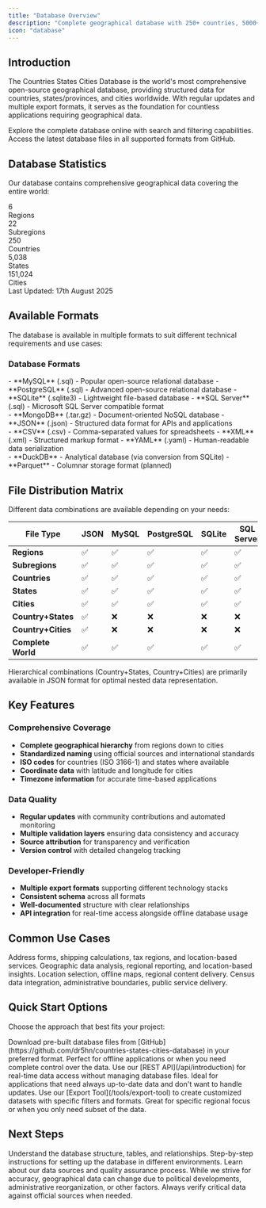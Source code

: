 ```yaml
---
title: "Database Overview"
description: "Complete geographical database with 250+ countries, 5000+ states, and 150,000+ cities in multiple formats"
icon: "database"
---
```


## Introduction

The Countries States Cities Database is the world's most comprehensive open-source geographical database, providing structured data for countries, states/provinces, and cities worldwide. With regular updates and multiple export formats, it serves as the foundation for countless applications requiring geographical data.

<CardGroup cols={2}>
  <Card title="Live Database Demo" icon="play" href="https://demo.countrystatecity.in/">
    Explore the complete database online with search and filtering capabilities.
  </Card>
  <Card title="Download Database" icon="download" href="https://github.com/dr5hn/countries-states-cities-database">
    Access the latest database files in all supported formats from GitHub.
  </Card>
</CardGroup>

## Database Statistics

Our database contains comprehensive geographical data covering the entire world:

<div className="grid grid-cols-2 md:grid-cols-5 gap-4 my-6">
  <div className="text-center p-4 bg-blue-50 rounded-lg">
    <div className="text-2xl font-bold text-blue-600">6</div>
    <div className="text-sm text-blue-600">Regions</div>
  </div>
  <div className="text-center p-4 bg-green-50 rounded-lg">
    <div className="text-2xl font-bold text-green-600">22</div>
    <div className="text-sm text-green-600">Subregions</div>
  </div>
  <div className="text-center p-4 bg-purple-50 rounded-lg">
    <div className="text-2xl font-bold text-purple-600">250</div>
    <div className="text-sm text-purple-600">Countries</div>
  </div>
  <div className="text-center p-4 bg-orange-50 rounded-lg">
    <div className="text-2xl font-bold text-orange-600">5,038</div>
    <div className="text-sm text-orange-600">States</div>
  </div>
  <div className="text-center p-4 bg-red-50 rounded-lg">
    <div className="text-2xl font-bold text-red-600">151,024</div>
    <div className="text-sm text-red-600">Cities</div>
  </div>
</div>

<Info>
Last Updated: 17th August 2025
</Info>

## Available Formats

The database is available in multiple formats to suit different technical requirements and use cases:

### Database Formats

<Tabs>
  <Tab title="SQL Databases">
    <div className="space-y-3">
      - **MySQL** (.sql) - Popular open-source relational database
      - **PostgreSQL** (.sql) - Advanced open-source relational database  
      - **SQLite** (.sqlite3) - Lightweight file-based database
      - **SQL Server** (.sql) - Microsoft SQL Server compatible format
    </div>
  </Tab>
  
  <Tab title="NoSQL & Document">
    <div className="space-y-3">
      - **MongoDB** (.tar.gz) - Document-oriented NoSQL database
      - **JSON** (.json) - Structured data format for APIs and applications
    </div>
  </Tab>
  
  <Tab title="Data Exchange">
    <div className="space-y-3">
      - **CSV** (.csv) - Comma-separated values for spreadsheets
      - **XML** (.xml) - Structured markup format
      - **YAML** (.yaml) - Human-readable data serialization
    </div>
  </Tab>
  
  <Tab title="Analytics">
    <div className="space-y-3">
      - **DuckDB** - Analytical database (via conversion from SQLite)
      - **Parquet** - Columnar storage format (planned)
    </div>
  </Tab>
</Tabs>

## File Distribution Matrix

Different data combinations are available depending on your needs:

| File Type | JSON | MySQL | PostgreSQL | SQLite | SQL Server | MongoDB | XML | YAML | CSV |
|-----------|------|-------|------------|--------|------------|---------|-----|------|-----|
| **Regions** | ✅ | ✅ | ✅ | ✅ | ✅ | ✅ | ✅ | ✅ | ✅ |
| **Subregions** | ✅ | ✅ | ✅ | ✅ | ✅ | ✅ | ✅ | ✅ | ✅ |
| **Countries** | ✅ | ✅ | ✅ | ✅ | ✅ | ✅ | ✅ | ✅ | ✅ |
| **States** | ✅ | ✅ | ✅ | ✅ | ✅ | ✅ | ✅ | ✅ | ✅ |
| **Cities** | ✅ | ✅ | ✅ | ✅ | ✅ | ✅ | ✅ | ✅ | ✅ |
| **Country+States** | ✅ | ❌ | ❌ | ❌ | ❌ | ❌ | ❌ | ❌ | ❌ |
| **Country+Cities** | ✅ | ❌ | ❌ | ❌ | ❌ | ❌ | ❌ | ❌ | ❌ |
| **Complete World** | ✅ | ✅ | ✅ | ✅ | ✅ | ✅ | ❌ | ❌ | ❌ |

<Note>
Hierarchical combinations (Country+States, Country+Cities) are primarily available in JSON format for optimal nested data representation.
</Note>

## Key Features

### Comprehensive Coverage
- **Complete geographical hierarchy** from regions down to cities
- **Standardized naming** using official sources and international standards
- **ISO codes** for countries (ISO 3166-1) and states where available
- **Coordinate data** with latitude and longitude for cities
- **Timezone information** for accurate time-based applications

### Data Quality
- **Regular updates** with community contributions and automated monitoring
- **Multiple validation layers** ensuring data consistency and accuracy
- **Source attribution** for transparency and verification
- **Version control** with detailed changelog tracking

### Developer-Friendly
- **Multiple export formats** supporting different technology stacks
- **Consistent schema** across all formats
- **Well-documented** structure with clear relationships
- **API integration** for real-time access alongside offline database usage

## Common Use Cases

<CardGroup cols={2}>
  <Card title="E-commerce Platforms" icon="cart-shopping">
    Address forms, shipping calculations, tax regions, and location-based services.
  </Card>
  <Card title="Analytics & BI" icon="chart-bar">
    Geographic data analysis, regional reporting, and location-based insights.
  </Card>
  <Card title="Mobile Applications" icon="mobile">
    Location selection, offline maps, regional content delivery.
  </Card>
  <Card title="Government & Public Sector" icon="landmark">
    Census data integration, administrative boundaries, public service delivery.
  </Card>
</CardGroup>

## Quick Start Options

Choose the approach that best fits your project:

<Steps>
<Step title="Direct Database Download">
  Download pre-built database files from [GitHub](https://github.com/dr5hn/countries-states-cities-database) in your preferred format.
  
  <Check>
  Perfect for offline applications or when you need complete control over the data.
  </Check>
</Step>

<Step title="API Integration">
  Use our [REST API](/api/introduction) for real-time data access without managing database files.
  
  <Tip>
  Ideal for applications that need always up-to-date data and don't want to handle updates.
  </Tip>
</Step>

<Step title="Custom Export">
  Use our [Export Tool](/tools/export-tool) to create customized datasets with specific filters and formats.
  
  <Info>
  Great for specific regional focus or when you only need subset of the data.
  </Info>
</Step>
</Steps>

## Next Steps

<CardGroup cols={3}>
  <Card title="Schema Documentation" icon="sitemap" href="/database/schema">
    Understand the database structure, tables, and relationships.
  </Card>
  <Card title="Installation Guide" icon="download" href="/database/installation">
    Step-by-step instructions for setting up the database in different environments.
  </Card>
  <Card title="Data Sources" icon="database" href="/database/data-sources">
    Learn about our data sources and quality assurance process.
  </Card>
</CardGroup>

<Warning>
While we strive for accuracy, geographical data can change due to political developments, administrative reorganization, or other factors. Always verify critical data against official sources when needed.
</Warning>
